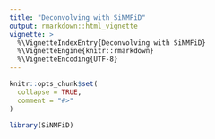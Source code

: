 ```yaml
---
title: "Deconvolving with SiNMFiD"
output: rmarkdown::html_vignette
vignette: >
  %\VignetteIndexEntry{Deconvolving with SiNMFiD}
  %\VignetteEngine{knitr::rmarkdown}
  %\VignetteEncoding{UTF-8}
---
```


```r
knitr::opts_chunk$set(
  collapse = TRUE,
  comment = "#>"
)
```

```r
library(SiNMFiD)
```
